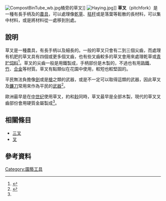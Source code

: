 [[Image:CompostBinTube_wb.jpg|thumb]]桶旁的草叉]]
[[Image:Haying.jpg|thumb]]]]
'''草叉'''（pitchfork）是一種有長手柄及{{le|尖齒|Tine (structural)}}的[[農具|農具]]，可以處理像[[乾草|乾草]]、[[秸秆|秸秆]]或是落葉等鬆散的長材料，可以集中材料，或是將材料從一處移到別處。

==說明==
草叉是一種農具，有長手柄以及細長的{{le|尖齒|Tine (structural)}}。一般的草叉只會有二到三個尖齒，而處理有机肥的草叉具有四個或更多個叉齒，也有些叉齒較多的草叉會用來處理乾草或[[青贮饲料|青贮饲料]]<ref name="FarmCollector">{{cite web|url=http://www.farmcollector.com/steam-traction/why-all-pitchforks-are-not-alike.aspx|title=Why All Pitchforks Are Not Alike|accessdate=February 4, 2016|archive-date=2016-06-08|archive-url=https://web.archive.org/web/20160608055128/http://www.farmcollector.com/steam-traction/why-all-pitchforks-are-not-alike.aspx|dead-url=yes}}</ref>。草叉的尖齒一般是用鐵製成，手柄部份是木製的，不過也有用[[熟鐵|熟鐵]]、[[竹亚科|竹]]、[[合金|合金]]等材質。草叉有點類似在花園中使用，較短也較堅固的{{le|花園叉|garden fork}}。

平民無法負擔像[[劍|劍]]或是[[槍|槍]]之類的武器，或是不一定可以取得這類的武器，因此草叉及[[鐮刀|鐮刀]]常用來作為平民的[[武器|武器]]<ref>{{cite web |url=http://medieval-period.com/medievalmen.html |title=Medieval Men |publisher=Medieval-Period.com |date= |accessdate=2014-02-13 |archive-date=2017-08-12 |archive-url=https://web.archive.org/web/20170812011048/http://www.medieval-period.com/medievalmen.html |dead-url=yes }}</ref>。

歐洲最早是在[[中世纪|中世纪]]使用草叉，約和[[耖|耖]]同時，草叉最早是全部木製，現代的草叉叉齒部份會用硬質金屬製成<ref name=FarmCollector/>。

==相關條目==
* [[三叉|三叉]]
* [[叉|叉]]

==參考資料==
{{Reflist}}

{{園藝工具}}
{{技術小作品}}

[[Category:園藝工具|Category:園藝工具]]